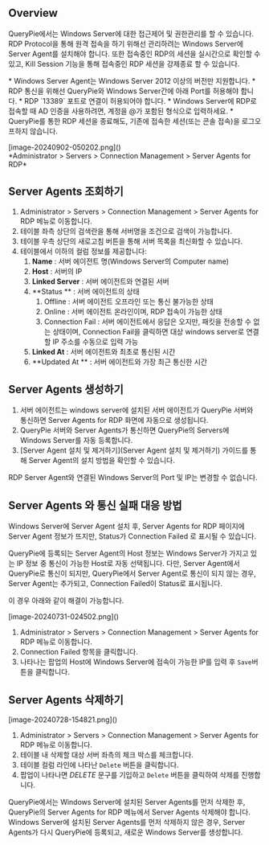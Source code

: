 
## Overview
QueryPie에서는 Windows Server에 대한 접근제어 및 권한관리를 할 수 있습니다. RDP Protocol을 통해 원격 접속을 하기 위해선 관리하려는 Windows Server에 Server Agent를 설치해야 합니다. 또한 접속중인 RDP의 세션을 실시간으로 확인할 수 있고, Kill Session 기능을 통해 접속중인 RDP 세션을 강제종료 할 수 있습니다.

<Callout type="info">
* Windows Server Agent는 Windows Server 2012 이상의 버전만 지원합니다.
* RDP 통신을 위해선 QueryPie와 Windows Server간에 아래 Port를 허용해야 합니다.
    * RDP `13389` 포트로 연결이 허용되어야 합니다.
* Windows Server에 RDP로 접속할 때 AD 인증을 사용하려면, 계정을 @가 포함된 형식으로 입력하세요.
* QueryPie를 통한 RDP 세션을 종료해도, 기존에 접속한 세션(또는 콘솔 접속)을 로그오프하지 않습니다.
</Callout>

<p align="center">
<div>[image-20240902-050202.png]()</div>
*Administrator &gt; Servers &gt; Connection Management &gt; Server Agents for RDP*
</p>

## Server Agents 조회하기
1. Administrator &gt; Servers &gt; Connection Management &gt; Server Agents for RDP 메뉴로 이동합니다.
2. 테이블 좌측 상단의 검색란을 통해 서버명을 조건으로 검색이 가능합니다.
3. 테이블 우측 상단의 새로고침 버튼을 통해 서버 목록을 최신화할 수 있습니다.
4. 테이블에서 이하의 컬럼 정보를 제공합니다:
    1. **Name**  : 서버 에이전트 명(Windows Server의 Computer name)
    2. **Host**  : 서버의 IP
    3. **Linked Server**  : 서버 에이전트와 연결된 서버
    4. **Status ** : 서버 에이전트의 상태
        1. Offline : 서버 에이전트 오프라인 또는 통신 불가능한 상태
        2. Online : 서버 에이전트 온라인이며, RDP 접속이 가능한 상태
        3. Connection Fail : 서버 에이전트에서 응답은 오지만, 패킷을 전송할 수 없는 상태이며, Connection Fail을 클릭하면 대상 windows server로 연결할 IP 주소를 수동으로 입력 가능
    5. **Linked At**  : 서버 에이전트와 최초로 통신된 시간
    6. **Updated At ** : 서버 에이전트와 가장 최근 통신한 시간

## Server Agents 생성하기
1. 서버 에이전트는 windows server에 설치된 서버 에이전트가 QueryPie 서버와 통신하면 Server Agents for RDP 화면에 자동으로 생성됩니다.
2. QueryPie 서버와 Server Agents가 통신하면 QueryPie의 Servers에 Windows Server를 자동 등록합니다.
3. [Server Agent 설치 및 제거하기](Server Agent 설치 및 제거하기) 가이드를 통해 Server Agent의 설치 방법을 확인할 수 있습니다.

<Callout type="important">
RDP Server Agent와 연결된 Windows Server의 Port 및 IP는 변경할 수 없습니다. 
</Callout>

## Server Agents 와 통신 실패 대응 방법
Windows Server에 Server Agent 설치 후, Server Agents for RDP 페이지에 Server Agent 정보가 뜨지만, Status가 Connection Failed 로 표시될 수 있습니다.

QueryPie에 등록되는 Server Agent의 Host 정보는 Windows Server가 가지고 있는 IP 정보 중 통신이 가능한 Host로 자동 선택됩니다. 다만, Server Agent에서 QueryPie로 통신이 되지만, QueryPie에서 Server Agent로 통신이 되지 않는 경우, Server Agent는 추가되고, Connection Failed이 Status로 표시됩니다.

이 경우 아래와 같이 해결이 가능합니다.

<p align="center">
<div>[image-20240731-024502.png]()</div>
</p>

1. Administrator &gt; Servers &gt; Connection Management &gt; Server Agents for RDP 메뉴로 이동합니다.
2. Connection Failed 항목을 클릭합니다.
3. 나타나는 팝업의 Host에 Windows Server에 접속이 가능한 IP를 입력 후 `Save`버튼을 클릭합니다.

## Server Agents 삭제하기
<p align="center">
<div>[image-20240728-154821.png]()</div>
</p>

1. Administrator &gt; Servers &gt; Connection Management &gt; Server Agents for RDP 메뉴로 이동합니다.
2. 테이블 내 삭제할 대상 서버 좌측의 체크 박스를 체크합니다.
3. 테이블 컬럼 라인에 나타난 `Delete` 버튼을 클릭합니다.
4. 팝업이 나타나면  *DELETE*  문구를 기입하고 `Delete` 버튼을 클릭하여 삭제를 진행합니다.

<Callout type="important">
QueryPie에서는 Windows Server에 설치된 Server Agents를 먼저 삭제한 후, QueryPie의 Server Agents for RDP 메뉴에서 Server Agents 삭제해야 합니다. 
Windows Server에 설치된 Server Agents를 먼저 삭제하지 않은 경우, Server Agents가 다시 QueryPie에 등록되고, 새로운 Windows Server를 생성합니다. 
</Callout>
